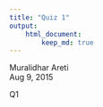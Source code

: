 ```yaml
---
title: "Quiz 1"
output: 
    html_document:
        keep_md: true
---
```


Muralidhar Areti  
Aug 9, 2015  

Q1  
